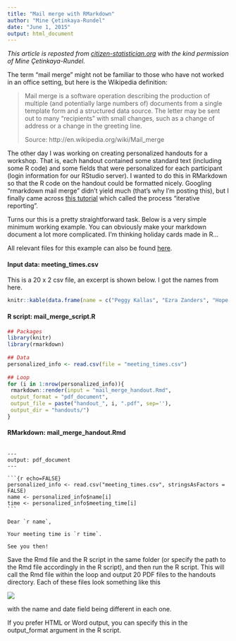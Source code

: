 ```yaml
---
title: "Mail merge with RMarkdown"
author: "Mine Çetinkaya-Rundel"
date: "June 1, 2015"
output: html_document
---
```


_This article is reposted from [citizen-statistician.org](http://citizen-statistician.org/2015/06/01/mail-merge-with-rmarkdown/) with the kind permission of Mine Çetinkaya-Rundel._\

The term “mail merge” might not be familiar to those who have not worked in an office setting, but here is the Wikipedia definition:

> Mail merge is a software operation describing the production of multiple (and potentially large numbers of) documents from a single template form and a structured data source. The letter may be sent out to many “recipients” with small changes, such as a change of address or a change in the greeting line.
>
> Source: http://en.wikipedia.org/wiki/Mail_merge

The other day I was working on creating personalized handouts for a workshop. That is, each handout contained some standard text (including some R code) and some fields that were personalized for each participant (login information for our RStudio server). I wanted to do this in RMarkdown so that the R code on the handout could be formatted nicely. Googling “rmarkdown mail merge” didn’t yield much (that’s why I’m posting this), but I finally came across [this tutorial](http://reed.edu/data-at-reed/software/R/markdown_multiple_reports.html) which called the process “iterative reporting”.

Turns our this is a pretty straightforward task. Below is a very simple minimum working example. You can obviously make your markdown document a lot more complicated. I’m thinking holiday cards made in R…

All relevant files for this example can also be found [here](https://github.com/mine-cetinkaya-rundel/mail_merge).

#### Input data: meeting_times.csv

This is a 20 x 2 csv file, an excerpt is shown below. I got the names from here.

```r
knitr::kable(data.frame(name = c("Peggy Kallas", "Ezra Zanders", "Hope Mogan", "Nathanael Scully", "Mayra Cowley", "Ethelene Oglesbee", "..."), meeting_time = c("9:00 AM", "9:15 AM", "9:30 AM", "9:45 AM", "10:00 AM", "10:15 AM", "...")))
```

#### R script: mail_merge_script.R

```r
## Packages
library(knitr)
library(rmarkdown)
 
## Data
personalized_info <- read.csv(file = "meeting_times.csv")
 
## Loop
for (i in 1:nrow(personalized_info)){
 rmarkdown::render(input = "mail_merge_handout.Rmd",
 output_format = "pdf_document",
 output_file = paste("handout_", i, ".pdf", sep=''),
 output_dir = "handouts/")
}
```

#### RMarkdown: mail_merge_handout.Rmd

<pre class = "r"><code>
---
output: pdf_document
---
 
&#96``{r echo=FALSE}
personalized_info <- read.csv("meeting_times.csv", stringsAsFactors = FALSE)
name <- personalized_info$name[i]
time <- personalized_info$meeting_time[i]
&#96``
 
Dear &#96r name`,
 
Your meeting time is &#96r time`.
 
See you then!
</code></pre>

Save the Rmd file and the R script in the same folder (or specify the path to the Rmd file accordingly in the R script), and then run the R script. This will call the Rmd file within the loop and output 20 PDF files to the handouts directory. Each of these files look something like this

![](http://citizen-statistician.org/wp-content/uploads/2015/06/mail_merge_sample1.png)

with the name and date field being different in each one.

If you prefer HTML or Word output, you can specify this in the output_format argument in the R script.